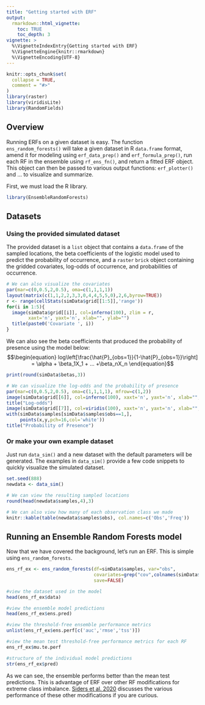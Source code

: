 ```yaml
---
title: "Getting started with ERF"
output: 
  rmarkdown::html_vignette:
    toc: TRUE
    toc_depth: 3
vignette: >
  %\VignetteIndexEntry{Getting started with ERF}
  %\VignetteEngine{knitr::rmarkdown}
  %\VignetteEncoding{UTF-8}
---
```


```r
knitr::opts_chunk$set(
  collapse = TRUE,
  comment = "#>"
)
library(raster)
library(viridisLite)
library(RandomFields)
```

## Overview
Running ERFs on a given dataset is easy. The function `ens_random_forests()` will take a given dataset in R `data.frame` format, amend it for modeling using `erf_data_prep()` and `erf_formula_prep()`, run each RF in the ensemble using `rf_ens_fn()`, and return a fitted ERF object. This object can then be passed to various output functions: `erf_plotter()` and ... to visualize and summarize.

First, we must load the R library.
```r
library(EnsembleRandomForests)
```

## Datasets

### Using the provided simulated dataset
The provided dataset is a `list` object that contains a `data.frame` of the sampled locations, the beta coefficients of the logistic model used to predict the probability of occurrence, and a `raster` `brick` object containing the gridded covariates, log-odds of occurrence, and probabilities of occurrence. 

```r
# We can also visualize the covariates
par(mar=c(0,0.5,2,0.5), oma=c(1,1,1,1))
layout(matrix(c(1,1,2,2,3,3,0,4,4,5,5,0),2,6,byrow=TRUE))
r <- range(cellStats(simData$grid[[1:5]],'range'))
for(i in 1:5){
  image(simData$grid[[i]], col=inferno(100), zlim = r, 
        xaxt='n', yaxt='n', xlab="", ylab="")
  title(paste0('Covariate ', i))
}
```

We can also see the beta coefficients that produced the probability of presence using the model below:
$$\begin{equation}
  log\left[\frac{\hat{P}_{obs=1}}{1-\hat{P}_{obs=1}}\right] = \alpha + \beta_1X_1 + ... +\beta_nX_n
\end{equation}$$
```r
print(round(simData$betas,3))

# We can visualize the log-odds and the probability of presence
par(mar=c(0,0.5,2,0.5), oma=c(1,1,1,1), mfrow=c(1,2))
image(simData$grid[[6]], col=inferno(100), xaxt='n', yaxt='n', xlab="", ylab="")
title("Log-odds")
image(simData$grid[[7]], col=viridis(100), xaxt='n', yaxt='n', xlab="", ylab="")
with(simData$samples[simData$samples$obs==1,],
     points(x,y,pch=16,col='white'))
title("Probability of Presence")
```

### Or make your own example dataset
Just run `data_sim()` and a new dataset with the default parameters will be generated. The examples in `data_sim()` provide a few code snippets to quickly visualize the simulated dataset. 
```r
set.seed(888)
newdata <- data_sim()

# We can view the resulting sampled locations
round(head(newdata$samples,4),3)

# We can also view how many of each observation class we made
knitr::kable(table(newdata$samples$obs), col.names=c('Obs','Freq'))
```

## Running an Ensemble Random Forests model
Now that we have covered the background, let's run an ERF. This is simple using `ens_random_forests`. 
```r
ens_rf_ex <- ens_random_forests(df=simData$samples, var="obs",
                                covariates=grep("cov",colnames(simData$samples),value=T), 
                                save=FALSE)

#view the dataset used in the model
head(ens_rf_ex$data) 

#view the ensemble model predictions
head(ens_rf_ex$ens.pred)

#view the threshold-free ensemble performance metrics
unlist(ens_rf_ex$ens.perf[c('auc','rmse','tss')])

#view the mean test threshold-free performance metrics for each RF
ens_rf_ex$mu.te.perf

#structure of the individual model predictions
str(ens_rf_ex$pred)
```

As we can see, the ensemble performs better than the mean test predictions. This is advantage of ERF over other RF modifications for extreme class imbalance. [Siders et al. 2020](https://www.int-res.com/abstracts/esr/v43/p183-197/) discusses the various performance of these other modifications if you are curious. 

